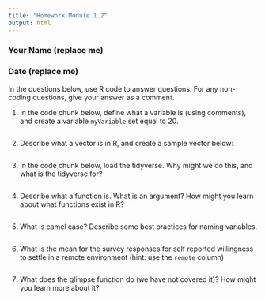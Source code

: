 ```yaml
---
title: "Homework Module 1.2"
output: html
---
```




### Your Name (replace me)

### Date (replace me)



In the questions below, use R code to answer questions. For any non-coding questions, give your answer as a comment.

1.  In the code chunk below, define what a variable is (using comments), and create a variable `myVariable` set equal to 20.

```r



```

2.  Describe what a vector is in R, and create a sample vector below:

```r




```

3.  In the code chunk below, load the tidyverse. Why might we do this, and what is the tidyverse for?

```r


```

4.  Describe what a function is. What is an argument? How might you learn about what functions exist in R?

```r



```

5.  What is camel case? Describe some best practices for naming variables.

```r




```

6.  What is the mean for the survey responses for self reported willingness to settle in a remote environment (hint: use the `remote` column)

```r





```

7.  What does the glimpse function do (we have not covered it)? How might you learn more about it?

```r



```
